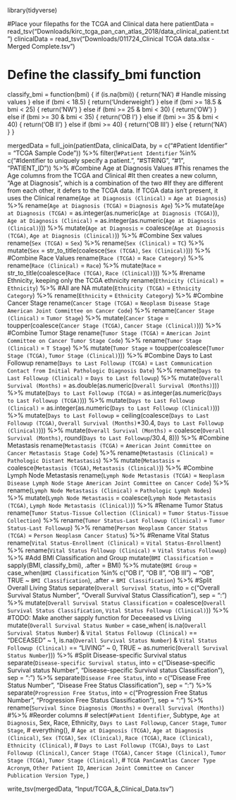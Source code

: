 library(tidyverse)

#Place your filepaths for the TCGA and Clinical data here
patientData = read_tsv("Downloads/kirc_tcga_pan_can_atlas_2018/data_clinical_patient.txt")
clinicalData = read_tsv("Downloads/011724_Clinical TCGA data.xlsx - Merged Complete.tsv")

# Define the classify_bmi function
classify_bmi = function(bmi) {
  if (is.na(bmi)) {
    return('NA')  # Handle missing values
  } else if (bmi < 18.5) {
    return('Underweight')
  } else if (bmi >= 18.5 & bmi < 25) {
    return('NW')
  } else if (bmi >= 25 & bmi < 30) {
    return('OW')
  } else if (bmi >= 30 & bmi < 35) {
    return('OB I')
  } else if (bmi >= 35 & bmi < 40) {
    return('OB II')
  } else if (bmi >= 40) {
    return('OB III')
  } else {
    return('NA')
  }
}

mergedData = full_join(patientData, clinicalData, by = c("#Patient Identifier" = "TCGA Sample Code")) %>%
  filter(!`#Patient Identifier` %in% c("#Identifier to uniquely specify a patient.", "#STRING", "#1", "PATIENT_ID")) %>%
  #Combine Age at Diagnosis Values
  #This renames the Age columns from the TCGA and Clinical
  #It then creates a new column, "Age at Diagnosis", which is a combination of the two
  #If they are different from each other, it defers to the TCGA data. If TCGA data isn't present, it uses the Clinical
  rename(`Age at Diagnosis (Clinical)` = `Age at Diagnosis`) %>%
  rename(`Age at Diagnosis (TCGA)` = `Diagnosis Age`) %>%
  mutate(`Age at Diagnosis (TCGA)` = as.integer(as.numeric(`Age at Diagnosis (TCGA)`)),
         `Age at Diagnosis (Clinical)` = as.integer(as.numeric(`Age at Diagnosis (Clinical)`))) %>%
  mutate(`Age at Diagnosis` = coalesce(`Age at Diagnosis (TCGA)`, `Age at Diagnosis (Clinical)`)) %>%
  #Combine Sex values
  rename(`Sex (TCGA)` = `Sex`) %>%
  rename(`Sex (Clinical)` = `TC`) %>%
  mutate(`Sex` = str_to_title(coalesce(`Sex (TCGA)`, `Sex (Clinical)`))) %>%
  #Combine Race Values
  rename(`Race (TCGA)` = `Race Category`) %>%
  rename(`Race (Clinical)` = `Race`) %>%
  mutate(`Race` = str_to_title(coalesce(`Race (TCGA)`, `Race (Clinical)`))) %>%
  #rename Ethnicity, keeping only the TCGA ethnicity
  rename(`Ethnicity (Clinical)` = `Ethnicity`) %>% #All are NA
  mutate(`Ethnicity (TCGA)` = `Ethnicity Category`) %>%
  rename(`Ethnicity` = `Ethnicity Category`) %>%
  #Combine Cancer Stage
  rename(`Cancer Stage (TCGA)` = `Neoplasm Disease Stage American Joint Committee on Cancer Code`) %>%
  rename(`Cancer Stage (Clinical)` = `Tumor Stage`) %>%
  mutate(`Cancer Stage` = toupper(coalesce(`Cancer Stage (TCGA)`, `Cancer Stage (Clinical)`))) %>%
  #Combine Tumor Stage
  rename(`Tumor Stage (TCGA)` = `American Joint Committee on Cancer Tumor Stage Code`) %>%
  rename(`Tumor Stage (Clinical)` = `T Stage`) %>%
  mutate(`Tumor Stage` = toupper(coalesce(`Tumor Stage (TCGA)`, `Tumor Stage (Clinical)`))) %>%
  #Combine Days to Last Followup
  rename(`Days to Last Followup (TCGA)` = `Last Communication Contact from Initial Pathologic Diagnosis Date`) %>%
  rename(`Days to Last Followup (Clinical)` = `Days to Last followup`) %>%
  mutate(`Overall Survival (Months)` = as.double(as.numeric(`Overall Survival (Months)`))) %>%
  mutate(`Days to Last Followup (TCGA)` = as.integer(as.numeric(`Days to Last Followup (TCGA)`))) %>%
  mutate(`Days to Last Followup (Clinical)` = as.integer(as.numeric(`Days to Last Followup (Clinical)`))) %>%
  mutate(`Days to Last Followup` = ceiling(coalesce(`Days to Last Followup (TCGA)`, 
                                                    `Overall Survival (Months)`*30.4, `Days to Last Followup (Clinical)`))) %>%
  mutate(`Overall Survival (Months)` = coalesce(`Overall Survival (Months)`, round(`Days to Last Followup`/30.4, 8))) %>%
  #Combine Metastasis
  rename(`Metastasis (TCGA)` = `American Joint Committee on Cancer Metastasis Stage Code`) %>%
  rename(`Metastasis (Clinical)` = `Pathologic Distant Metastasis`) %>%
  mutate(`Metastasis` = coalesce(`Metastasis (TCGA)`, `Metastasis (Clinical)`)) %>%
  #Combine Lymph Node Metastasis
  rename(`Lymph Node Metastasis (TCGA)` = `Neoplasm Disease Lymph Node Stage American Joint Committee on Cancer Code`) %>%
  rename(`Lymph Node Metastasis (Clinical)` = `Pathologic Lymph Nodes`) %>%
  mutate(`Lymph Node Metastasis` = coalesce(`Lymph Node Metastasis (TCGA)`, `Lymph Node Metastasis (Clinical)`)) %>%
  #Rename Tumor Status
  rename(`Tumor Status-Tissue Collection (Clinical)` = `Tumor Status-Tissue Collection`) %>%
  rename(`Tumor Status-Last Followup (Clinical)` = `Tumor Status-Last Followup`) %>%
  rename(`Person Neoplasm Cancer Status (TCGA)` = `Person Neoplasm Cancer Status`) %>%
  #Rename Vital Status
  rename(`Vital Status-Enrollment (Clinical)` = `Vital Status-Enrollment`) %>%
  rename(`Vital Status Followup (Clinical)` = `Vital Status Followup`) %>%
  #Add BMI Classification and Group
  mutate(`BMI Classification` = sapply(BMI, classify_bmi), .after = BMI) %>%
  mutate(`BMI Group` = case_when(`BMI Classification` %in% c("OB I", "OB II", "OB III") 
                                 ~ "OB", TRUE ~ `BMI Classification`), .after = `BMI Classification`) %>%
  #Split Overall Living Status
  separate(`Overall Survival Status`, into = c("Overall Survival Status Number", "Overall Survival Status Classification"), sep = ":") %>%
  mutate(`Overall Survival Status Classification` = coalesce(`Overall Survival Status Classification`, `Vital Status Followup (Clinical)`)) %>%
  #TODO: Make another sapply function for Deceeased vs Living
  mutate(`Overall Survival Status Number` = case_when(
    is.na(`Overall Survival Status Number`) & `Vital Status Followup (Clinical)` == "DECEASED" ~ 1,
    is.na(`Overall Survival Status Number`) & `Vital Status Followup (Clinical)` == "LIVING" ~ 0,
    TRUE ~ as.numeric(`Overall Survival Status Number`))) %>%  #Split Disease-specific Survival status
  separate(`Disease-specific Survival status`, into = c("Disease-specific Survival status Number", "Disease-specific Survival status Classification"), sep = ":") %>%
  separate(`Disease Free Status`, into = c("Disease Free Status Number", "Disease Free Status Classification"), sep = ":") %>%
  separate(`Progression Free Status`, into = c("Progression Free Status Number", "Progression Free Status Classification"), sep = ":") %>%
  rename(`Survival Since Diagnosis (Months)` = `Overall Survival (Months)`) #%>%
  #Reorder columns
  # select(`#Patient Identifier`, Subtype, `Age at Diagnosis`, Sex, Race, Ethnicity, `Days to Last Followup`, `Cancer Stage`, `Tumor Stage`,
  #        everything(), 
  #        `Age at Diagnosis (TCGA)`, `Age at Diagnosis (Clinical)`, `Sex (TCGA)`, `Sex (Clinical)`, `Race (TCGA)`, `Race (Clinical)`, `Ethnicity (Clinical)`,
  #        `Days to Last Followup (TCGA)`, `Days to Last Followup (Clinical)`, `Cancer Stage (TCGA)`, `Cancer Stage (Clinical)`, `Tumor Stage (TCGA)`, `Tumor Stage (Clinical)`,
  #        `TCGA PanCanAtlas Cancer Type Acronym`, `Other Patient ID`, `American Joint Committee on Cancer Publication Version Type`, )


write_tsv(mergedData, "Input/TCGA_&_Clinical_Data.tsv")

